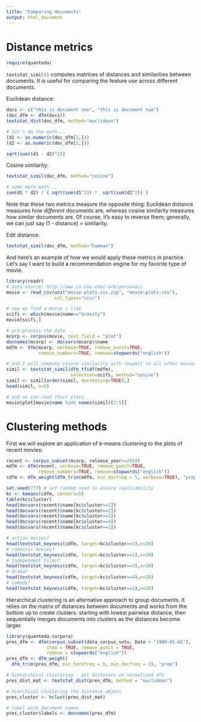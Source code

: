 ```yaml
---
title: "Comparing documents"
output: html_document
---
```


# Distance metrics

```r
require(quanteda)
```

`textstat_simil()` computes matrices of distances and similarities between documents. It is useful for comparing the feature use across different documents.

Euclidean distance:

```r
docs <- c("this is document one", "this is document two")
(doc_dfm <- dfm(docs))
textstat_dist(doc_dfm, method="euclidean")

# let's do the math...
(d1 <- as.numeric(doc_dfm[1,]))
(d2 <- as.numeric(doc_dfm[2,]))

sqrt(sum((d1 - d2)^2))
```

Cosine similarity:

```r
textstat_simil(doc_dfm, method="cosine")

# some more math...
sum(d1 * d2) / ( sqrt(sum(d1^2)) *  sqrt(sum(d2^2)) )
```

Note that these two metrics measure the opposite thing: Euclidean distance measures how *different* documents are, whereas cosine similarity measures how *similar* documents are. Of course, it's easy to reverse them; generally, we can just say (1 - distance) = similarity.

Edit distance:

```r
textstat_simil(doc_dfm, method="hamman")
```


And here's an example of how we would apply these metrics in practice. Let's say I want to build a recommendation engine for my favorite type of movie.

```r
library(readr)
# data source: http://www.cs.cmu.edu/~ark/personas/
movie <- read_csv(unz("movie-plots.csv.zip", "movie-plots.csv"),
                  col_types="cccc")

# now we find a movie i like
scifi <- which(movie$name=="Gravity")
movie[scifi,]

# pre-process the data
mcorp <- corpus(movie, text_field = "plot")
docnames(mcorp) <- docvars(mcorp)$name
mdfm <- dfm(mcorp, verbose=TRUE, remove_punct=TRUE,
            remove_numbers=TRUE, remove=stopwords("english"))

# and I will compute cosine similarity with respect to all other movies
simil <- textstat_simil(dfm_tfidf(mdfm), 
                        selection=scifi, method="cosine")
simil <- simil[order(simil, decreasing=TRUE),]
head(simil, n=5)

# and we can read their plots
movie$plot[movie$name %in% names(simil)[2:5]]

```

# Clustering methods

First we will explore an application of k-means clustering to the plots of recent movies:

```r
recent <- corpus_subset(mcorp, release_year>=2010)
mdfm <- dfm(recent, verbose=TRUE, remove_punct=TRUE,
            remove_numbers=TRUE, remove=stopwords("english"))
cdfm <- dfm_weight(dfm_trim(mdfm, min_docfreq = 5, verbose=TRUE), "prop")

set.seed(777) # set random seed to ensure replicability
kc <- kmeans(cdfm, centers=5)
table(kc$cluster)
head(docvars(recent)$name[kc$cluster==1])
head(docvars(recent)$name[kc$cluster==2])
head(docvars(recent)$name[kc$cluster==3])
head(docvars(recent)$name[kc$cluster==4])
head(docvars(recent)$name[kc$cluster==5])

# action movies?
head(textstat_keyness(cdfm, target=kc$cluster==1),n=20)
# romantic movies?
head(textstat_keyness(cdfm, target=kc$cluster==2),n=20)
# independent films?
head(textstat_keyness(cdfm, target=kc$cluster==3),n=20)
# drama?
head(textstat_keyness(cdfm, target=kc$cluster==4),n=20)
# comedy?
head(textstat_keyness(cdfm, target=kc$cluster==5),n=20)
```

Hierarchical clustering is an alternative approach to group documents. It relies on the matrix of distances between documents and works from the bottom up to create clusters: starting with lowest pairwise distance, then sequentially merges documents into clusters as the distances become larger.

```r
library(quanteda.corpora)
pres_dfm <- dfm(corpus_subset(data_corpus_sotu, Date > "1980-01-01"), 
               stem = TRUE, remove_punct = TRUE,
               remove = stopwords("english"))
pres_dfm <- dfm_weight(
  dfm_trim(pres_dfm, min_termfreq = 5, min_docfreq = 3), "prop")

# hierarchical clustering - get distances on normalized dfm
pres_dist_mat <- textstat_dist(pres_dfm, method = "euclidean")

# hiarchical clustering the distance object
pres_cluster <- hclust(pres_dist_mat)

# label with document names
pres_cluster$labels <- docnames(pres_dfm)
```




